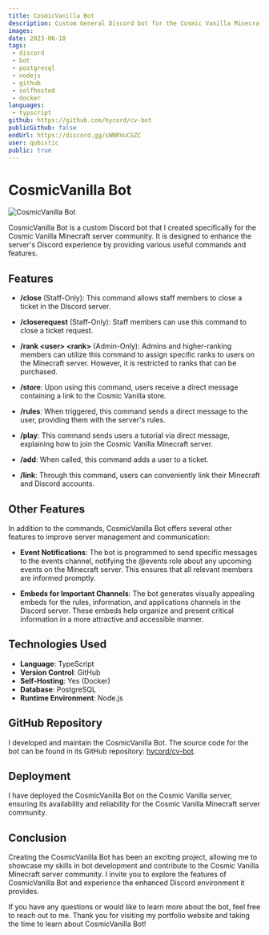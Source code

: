 ---
title: CosmicVanilla Bot
description: Custom General Discord bot for the Cosmic Vanilla Minecraft server. 
images: 
date: 2023-06-18
tags:
 - discord
 - bot
 - postgresql
 - nodejs
 - github
 - selfhosted
 - docker
languages:
 - typscript
github: https://github.com/hycord/cv-bot
publicGithub: false
endUrl: https://discord.gg/sWNRVuCGZC
user: qubistic
public: true
---
# CosmicVanilla Bot

![CosmicVanilla Bot](https://example.com/cosmicvanilla-bot.png)

CosmicVanilla Bot is a custom Discord bot that I created specifically for the Cosmic Vanilla Minecraft server community. It is designed to enhance the server's Discord experience by providing various useful commands and features.

## Features

- **/close** (Staff-Only): This command allows staff members to close a ticket in the Discord server.

- **/closerequest** (Staff-Only): Staff members can use this command to close a ticket request.

- **/rank \<user\> \<rank\>** (Admin-Only): Admins and higher-ranking members can utilize this command to assign specific ranks to users on the Minecraft server. However, it is restricted to ranks that can be purchased.

- **/store**: Upon using this command, users receive a direct message containing a link to the Cosmic Vanilla store.

- **/rules**: When triggered, this command sends a direct message to the user, providing them with the server's rules.

- **/play**: This command sends users a tutorial via direct message, explaining how to join the Cosmic Vanilla Minecraft server.

- **/add**: When called, this command adds a user to a ticket.

- **/link**: Through this command, users can conveniently link their Minecraft and Discord accounts.

## Other Features

In addition to the commands, CosmicVanilla Bot offers several other features to improve server management and communication:

- **Event Notifications**: The bot is programmed to send specific messages to the events channel, notifying the @events role about any upcoming events on the Minecraft server. This ensures that all relevant members are informed promptly.

- **Embeds for Important Channels**: The bot generates visually appealing embeds for the rules, information, and applications channels in the Discord server. These embeds help organize and present critical information in a more attractive and accessible manner.

## Technologies Used

- **Language**: TypeScript
- **Version Control**: GitHub
- **Self-Hosting**: Yes (Docker)
- **Database**: PostgreSQL
- **Runtime Environment**: Node.js

## GitHub Repository

I developed and maintain the CosmicVanilla Bot. The source code for the bot can be found in its GitHub repository: [hycord/cv-bot](https://github.com/hycord/cv-bot).

## Deployment

I have deployed the CosmicVanilla Bot on the Cosmic Vanilla server, ensuring its availability and reliability for the Cosmic Vanilla Minecraft server community.

## Conclusion

Creating the CosmicVanilla Bot has been an exciting project, allowing me to showcase my skills in bot development and contribute to the Cosmic Vanilla Minecraft server community. I invite you to explore the features of CosmicVanilla Bot and experience the enhanced Discord environment it provides.

If you have any questions or would like to learn more about the bot, feel free to reach out to me. Thank you for visiting my portfolio website and taking the time to learn about CosmicVanilla Bot!
